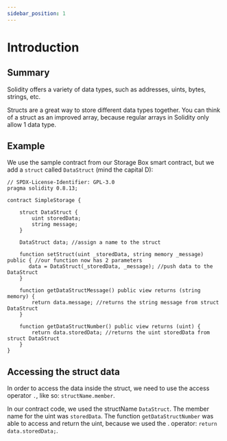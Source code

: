 ```yaml
---
sidebar_position: 1
---
```


# Introduction

## Summary

Solidity offers a variety of data types, such as addresses, uints, bytes, strings, etc.

Structs are a great way to store different data types together. You can think of a struct as an improved array, because regular arrays in Solidity only allow 1 data type.

## Example

We use the sample contract from our Storage Box smart contract, but we add a `struct` called `DataStruct` (mind the capital D):

```solidity
// SPDX-License-Identifier: GPL-3.0
pragma solidity 0.8.13;

contract SimpleStorage {
    
    struct DataStruct {
        uint storedData;
        string message;
    }

    DataStruct data; //assign a name to the struct

    function setStruct(uint _storedData, string memory _message) public { //our function now has 2 parameters
       data = DataStruct(_storedData, _message); //push data to the DataStruct
    }

    function getDataStructMessage() public view returns (string memory) {
        return data.message; //returns the string message from struct DataStruct
    }

    function getDataStructNumber() public view returns (uint) {
        return data.storedData; //returns the uint storedData from struct DataStruct
    }
}
```

## Accessing the struct data

In order to access the data inside the struct, we need to use the access operator `.`, like so: `structName.member`.<br />

In our contract code, we used the structName `DataStruct`. The member name for the uint was `storedData`. The function `getDataStructNumber` was able to access and return the uint, because we used the . operator: `return data.storedData;`.
